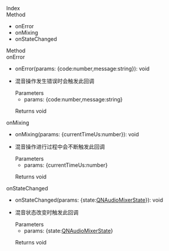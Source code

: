 <link rel="stylesheet" type="text/css" href="https://docs.qnsdk.com/styles/doc-v4-api.css" />
<div class="rtc-doc rtc-doc-page" id="rtc-doc">
<section class="rtc-doc-panel rtc-doc-describe rtc-doc-note">
</section>
            <div class="rtc-doc-page-wrap">Index</div>
<section class="rtc-doc-panel">
        <div class="rtc-doc-page-title">Method</div>
        <ul class="rtc-doc-catalogue">
                <li><a onClick='document.location.replace(`${document.location.protocol}//${document.location.host}${document.location.pathname}${document.location.search}#onError`)'>onError</a></li>
                <li><a onClick='document.location.replace(`${document.location.protocol}//${document.location.host}${document.location.pathname}${document.location.search}#onMixing`)'>onMixing</a></li>
                <li><a onClick='document.location.replace(`${document.location.protocol}//${document.location.host}${document.location.pathname}${document.location.search}#onStateChanged`)'>onStateChanged</a></li>
        </ul>
</section>
<div class="rtc-doc-page-wrap">Method</div>
<section class="rtc-doc-panel">
<div class="rtc-doc-page-title rtc-doc-antor" id="onError">onError</div>
<ul class="rtc-doc-page-container">
        <li class="rtc-doc-sign-signature">onError(params: {code:number,message:string}): void</li>
    </li>
<li class="rtc-doc-page-description">
    <div class="rtc-doc-desc-wrap">
        <p>混音操作发生错误时会触发此回调</p>
    </div>
<div class="rtc-doc-parameters-title">Parameters</div>
<ul class="rtc-doc-parameters">
    <li>
        <div>
            params: {code:number,message:string}
        </div>
                <p></p>
    </li>
</ul>
    <div class="rtc-doc-returns-title">Returns <span>void</span></div>
</li>
</ul>
</section>
<section class="rtc-doc-panel">
<div class="rtc-doc-page-title rtc-doc-antor" id="onMixing">onMixing</div>
<ul class="rtc-doc-page-container">
        <li class="rtc-doc-sign-signature">onMixing(params: {currentTimeUs:number}): void</li>
    </li>
<li class="rtc-doc-page-description">
    <div class="rtc-doc-desc-wrap">
        <p>混音操作进行过程中会不断触发此回调</p>
    </div>
<div class="rtc-doc-parameters-title">Parameters</div>
<ul class="rtc-doc-parameters">
    <li>
        <div>
            params: {currentTimeUs:number}
        </div>
                <p></p>
    </li>
</ul>
    <div class="rtc-doc-returns-title">Returns <span>void</span></div>
</li>
</ul>
</section>
<section class="rtc-doc-panel">
<div class="rtc-doc-page-title rtc-doc-antor" id="onStateChanged">onStateChanged</div>
<ul class="rtc-doc-page-container">
        <li class="rtc-doc-sign-signature">onStateChanged(params: {state:<a href='11423/UniappQNAudioMixerState'>QNAudioMixerState</a>}): void</li>
    </li>
<li class="rtc-doc-page-description">
    <div class="rtc-doc-desc-wrap">
        <p>混音状态改变时触发此回调</p>
    </div>
<div class="rtc-doc-parameters-title">Parameters</div>
<ul class="rtc-doc-parameters">
    <li>
        <div>
            params: {state:<a href='11423/UniappQNAudioMixerState'>QNAudioMixerState</a>}
        </div>
                <p></p>
    </li>
</ul>
    <div class="rtc-doc-returns-title">Returns <span>void</span></div>
</li>
</ul>
</section>
</div>


